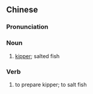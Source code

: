 {{also|腌鱼|腌魚|醃鱼}}
==Chinese==
{{zh-forms|s=腌鱼|t2=腌魚|alt=*醃鱼-nonstandard simplified}}

===Pronunciation===
{{zh-pron
|m=yānyú
|c=jim1 jyu4
|cat=n,v
}}

===Noun===
{{zh-noun}}

# [[kipper]]; salted fish

===Verb===
{{zh-verb}}

# to prepare kipper; to salt fish

{{zh-cat|Foods}}